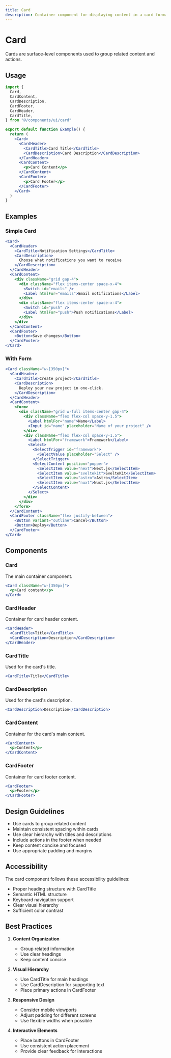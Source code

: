 ```yaml
---
title: Card
description: Container component for displaying content in a card format.
---
```


# Card

Cards are surface-level components used to group related content and actions.

## Usage

```jsx
import {
  Card,
  CardContent,
  CardDescription,
  CardFooter,
  CardHeader,
  CardTitle,
} from "@/components/ui/card"

export default function Example() {
  return (
    <Card>
      <CardHeader>
        <CardTitle>Card Title</CardTitle>
        <CardDescription>Card Description</CardDescription>
      </CardHeader>
      <CardContent>
        <p>Card Content</p>
      </CardContent>
      <CardFooter>
        <p>Card Footer</p>
      </CardFooter>
    </Card>
  )
}
```

## Examples

### Simple Card

```jsx
<Card>
  <CardHeader>
    <CardTitle>Notification Settings</CardTitle>
    <CardDescription>
      Choose what notifications you want to receive
    </CardDescription>
  </CardHeader>
  <CardContent>
    <div className="grid gap-4">
      <div className="flex items-center space-x-4">
        <Switch id="emails" />
        <Label htmlFor="emails">Email notifications</Label>
      </div>
      <div className="flex items-center space-x-4">
        <Switch id="push" />
        <Label htmlFor="push">Push notifications</Label>
      </div>
    </div>
  </CardContent>
  <CardFooter>
    <Button>Save changes</Button>
  </CardFooter>
</Card>
```

### With Form

```jsx
<Card className="w-[350px]">
  <CardHeader>
    <CardTitle>Create project</CardTitle>
    <CardDescription>
      Deploy your new project in one-click.
    </CardDescription>
  </CardHeader>
  <CardContent>
    <form>
      <div className="grid w-full items-center gap-4">
        <div className="flex flex-col space-y-1.5">
          <Label htmlFor="name">Name</Label>
          <Input id="name" placeholder="Name of your project" />
        </div>
        <div className="flex flex-col space-y-1.5">
          <Label htmlFor="framework">Framework</Label>
          <Select>
            <SelectTrigger id="framework">
              <SelectValue placeholder="Select" />
            </SelectTrigger>
            <SelectContent position="popper">
              <SelectItem value="next">Next.js</SelectItem>
              <SelectItem value="sveltekit">SvelteKit</SelectItem>
              <SelectItem value="astro">Astro</SelectItem>
              <SelectItem value="nuxt">Nuxt.js</SelectItem>
            </SelectContent>
          </Select>
        </div>
      </div>
    </form>
  </CardContent>
  <CardFooter className="flex justify-between">
    <Button variant="outline">Cancel</Button>
    <Button>Deploy</Button>
  </CardFooter>
</Card>
```

## Components

### Card

The main container component.

```jsx
<Card className="w-[350px]">
  <p>Card content</p>
</Card>
```

### CardHeader

Container for card header content.

```jsx
<CardHeader>
  <CardTitle>Title</CardTitle>
  <CardDescription>Description</CardDescription>
</CardHeader>
```

### CardTitle

Used for the card's title.

```jsx
<CardTitle>Title</CardTitle>
```

### CardDescription

Used for the card's description.

```jsx
<CardDescription>Description</CardDescription>
```

### CardContent

Container for the card's main content.

```jsx
<CardContent>
  <p>Content</p>
</CardContent>
```

### CardFooter

Container for card footer content.

```jsx
<CardFooter>
  <p>Footer</p>
</CardFooter>
```

## Design Guidelines

- Use cards to group related content
- Maintain consistent spacing within cards
- Use clear hierarchy with titles and descriptions
- Include actions in the footer when needed
- Keep content concise and focused
- Use appropriate padding and margins

## Accessibility

The card component follows these accessibility guidelines:

- Proper heading structure with CardTitle
- Semantic HTML structure
- Keyboard navigation support
- Clear visual hierarchy
- Sufficient color contrast

## Best Practices

1. **Content Organization**
   - Group related information
   - Use clear headings
   - Keep content concise

2. **Visual Hierarchy**
   - Use CardTitle for main headings
   - Use CardDescription for supporting text
   - Place primary actions in CardFooter

3. **Responsive Design**
   - Consider mobile viewports
   - Adjust padding for different screens
   - Use flexible widths when possible

4. **Interactive Elements**
   - Place buttons in CardFooter
   - Use consistent action placement
   - Provide clear feedback for interactions 